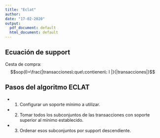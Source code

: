 ```yaml
---
title: "Eclat"
author: 
date: "17-02-2020"
output:
  pdf_document: default
  html_document: default
---
```


## Ecuación de support
Cesta de compra:
$$sop(I)=\frac{|transacciones\:que\:contienen\: I |}{|transacciones|}$$

## Pasos del algoritmo ECLAT

* 1. Configurar un soporte mínimo a utilizar.
* 2. Tomar todos los subconjuntos de las transacciones con soporte superior al mínimo establecido.
* 3. Ordenar esos subconjuntos por support descendiente.